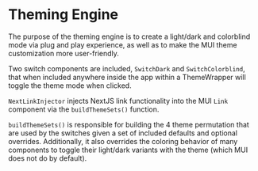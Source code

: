 
<Meta title='Theming/Setup' />

# Theming Engine

The purpose of the theming engine is to create a light/dark and colorblind mode via plug and play experience, as well as to make the MUI theme customization more user-friendly.

Two switch components are included, `SwitchDark` and `SwitchColorblind`, that when included anywhere inside the app within a ThemeWrapper will toggle the theme mode when clicked.

`NextLinkInjector` injects NextJS link functionality into the MUI `Link` component via the `buildThemeSets()` function.

`buildThemeSets()` is responsible for building the 4 theme permutation that are used by the switches given a set of included defaults and optional overrides. Additionally, it also overrides the coloring behavior of many components to toggle their light/dark variants with the theme (which MUI does not do by default).
